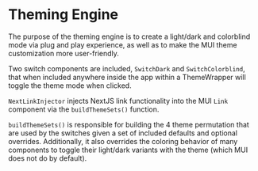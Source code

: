 
<Meta title='Theming/Setup' />

# Theming Engine

The purpose of the theming engine is to create a light/dark and colorblind mode via plug and play experience, as well as to make the MUI theme customization more user-friendly.

Two switch components are included, `SwitchDark` and `SwitchColorblind`, that when included anywhere inside the app within a ThemeWrapper will toggle the theme mode when clicked.

`NextLinkInjector` injects NextJS link functionality into the MUI `Link` component via the `buildThemeSets()` function.

`buildThemeSets()` is responsible for building the 4 theme permutation that are used by the switches given a set of included defaults and optional overrides. Additionally, it also overrides the coloring behavior of many components to toggle their light/dark variants with the theme (which MUI does not do by default).
